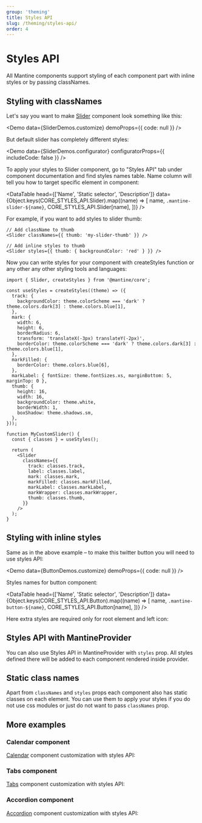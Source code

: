 ```yaml
---
group: 'theming'
title: Styles API
slug: /theming/styles-api/
order: 4
---
```



# Styles API

All Mantine components support styling of each component part with inline styles or by passing classNames.

## Styling with classNames

Let's say you want to make [Slider](/core/slider/) component look something like this:

<Demo data={SliderDemos.customize} demoProps={{ code: null }} />

But default slider has completely different styles:

<Demo data={SliderDemos.configurator} configuratorProps={{ includeCode: false }} />

To apply your styles to Slider component, go to "Styles API" tab under component documentation and find
styles names table. Name column will tell you how to target specific element in component:

<DataTable
  head={['Name', 'Static selector', 'Description']}
  data={Object.keys(CORE_STYLES_API.Slider).map((name) => [
    name,
    `.mantine-slider-${name}`,
    CORE_STYLES_API.Slider[name],
  ])}
/>

For example, if you want to add styles to slider thumb:

```tsx
// Add className to thumb
<Slider classNames={{ thumb: 'my-slider-thumb' }} />

// Add inline styles to thumb
<Slider styles={{ thumb: { backgroundColor: 'red' } }} />
```

Now you can write styles for your component with createStyles function
or any other any other styling tools and languages:

```tsx
import { Slider, createStyles } from '@mantine/core';

const useStyles = createStyles((theme) => ({
  track: {
    backgroundColor: theme.colorScheme === 'dark' ? theme.colors.dark[3] : theme.colors.blue[1],
  },
  mark: {
    width: 6,
    height: 6,
    borderRadius: 6,
    transform: 'translateX(-3px) translateY(-2px)',
    borderColor: theme.colorScheme === 'dark' ? theme.colors.dark[3] : theme.colors.blue[1],
  },
  markFilled: {
    borderColor: theme.colors.blue[6],
  },
  markLabel: { fontSize: theme.fontSizes.xs, marginBottom: 5, marginTop: 0 },
  thumb: {
    height: 16,
    width: 16,
    backgroundColor: theme.white,
    borderWidth: 1,
    boxShadow: theme.shadows.sm,
  },
}));

function MyCustomSlider() {
  const { classes } = useStyles();

  return (
    <Slider
      classNames={{
        track: classes.track,
        label: classes.label,
        mark: classes.mark,
        markFilled: classes.markFilled,
        markLabel: classes.markLabel,
        markWrapper: classes.markWrapper,
        thumb: classes.thumb,
      }}
    />
  );
}
```

## Styling with inline styles

Same as in the above example – to make this twitter button you will need to use styles API:

<Demo data={ButtonDemos.customize} demoProps={{ code: null }} />

Styles names for button component:

<DataTable
  head={['Name', 'Static selector', 'Description']}
  data={Object.keys(CORE_STYLES_API.Button).map((name) => [
    name,
    `.mantine-button-${name}`,
    CORE_STYLES_API.Button[name],
  ])}
/>

Here extra styles are required only for root element and left icon:

<Demo data={ButtonDemos.customize} />

## Styles API with MantineProvider

You can also use Styles API in MantineProvider with `styles` prop.
All styles defined there will be added to each component rendered inside provider.

<Demo data={providerStyles} />

## Static class names

Apart from `classNames` and `styles` props each component also has static classes on each element.
You can use them to apply your styles if you do not use css modules or just do not want to pass `classNames` prop.

## More examples

### Calendar component

[Calendar](/dates/calendar/) component customization with styles API:

<Demo data={CalendarDemos.stylesApi} />

### Tabs component

[Tabs](/core/tabs/) component customization with styles API:

<Demo data={TabsDemos.stylesApi} />

### Accordion component

[Accordion](/core/accordion/) component customization with styles API:

<Demo data={AccordionDemos.stylesApi} />

